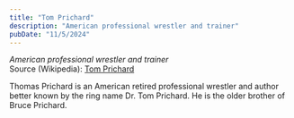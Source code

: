 ```yaml
---
title: "Tom Prichard"
description: "American professional wrestler and trainer"
pubDate: "11/5/2024"
---
```


*American professional wrestler and trainer*  
Source (Wikipedia): [Tom Prichard][1]

Thomas Prichard is an American retired professional wrestler and author better known by the ring name Dr. Tom Prichard. He is the older brother of Bruce Prichard.

[1]: https://en.wikipedia.org/wiki/Tom_Prichard
